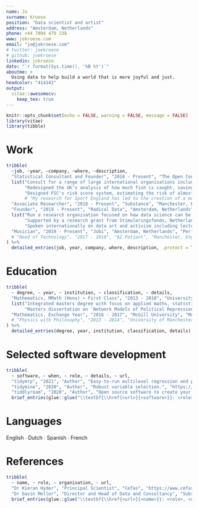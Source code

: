 ```yaml
---
name: Jo
surname: Kroese
position: "Data scientist and artist"
address: "Amsterdam, Netherlands"
phone: +44 7804 479 238
www: jokroese.com
email: "jo@jokroese.com"
# twitter: joekroese
# github: joekroese
linkedin: jokroese
date: "`r format(Sys.time(), '%B %Y')`"
aboutme: >
  Using data to help build a world that is more joyful and just.
headcolor: "414141"
output:
  vitae::awesomecv:
    keep_tex: true
---
```


```r
knitr::opts_chunk$set(echo = FALSE, warning = FALSE, message = FALSE)
library(vitae)
library(tibble)
```

# Work

```r
tribble(
  ~job, ~year, ~company, ~where, ~description,
  "Statistical Consultant and Founder", "2018 - Present", "The Open Consultancy", "Amsterdam, Netherlands",
  list("Consult for a range of large international organisations including FSC, the UK government, DEFRA, Sport England and UEFA.",
       "Redesigned the UK's analysis of how much fish is caught, saving the government over half a million pounds each year.",
       "Designed FSC's risk score system, estimating the risk of almost one hundred thousand forestry projects."),
       # "My research for Sport England has led to the creation of a multidisciplinary research group on activity inequality."),
  "Associate Researcher", "2018 - Present", "Substance", "Manchester, England", "Collaborate on national projects in health and environment policy.",
  "Founder", "2019 - Present", "Radical Data", "Amsterdam, Netherlands",
  list("Run a research organisation focused on how data science can be used as a tool for citizen empowerment through art, activism and policy.",
       "Supported by a research grant from Stimuleringsfonds, Netherlands.",
       "Spoken internationally on data art and activism including lectures at Edinburgh University and Université de Montréal and public talks such as Good Tech Fest in Chicago, Mozilla Festival in Amsterdam and Data Natives in Berlin."),
  "Musician", "2019 - Present", "Jobi", "Amsterdam, Netherlands", "Perform live coded dance music internationally, from Amsterdam to Medellín, Colombia.",
  # "Head of Technology", "2017 - 2018", "AI Patient", "Manchester, England", "Led software development at a medical technology startup designing AI chatbots to train medical students."
) %>%
  detailed_entries(job, year, company, where, description, .protect = TRUE)
```

# Education

```r
tribble(
  ~ degree, ~ year, ~ institution, ~ classification, ~ details,
  "Mathematics, MMath (Hons) ∙ First Class", "2013 - 2018", "University of Manchester", "Manchester, England",
  list("Integrated masters degree with focus on applied maths, statistics and computer science",
       "Masters dissertation on `Network Models of Political Repression and Revolution'"),
  "Mathematics, Exchange Year", "2016 - 2017", "McGill University", "Montréal, Canada", "Courses studied include graduate courses in economics, mathematics and computer science",
  # "Physics with Philosophy", "2013 - 2014", "University of Manchester", "First Class Average", "Pursued one year of undergraduate study"
) %>% 
  detailed_entries(degree, year, institution, classification, details)
```

<!-- # Programming languages -->

<!-- R - Python - Java - Javascript - CSS - HTML - Mathematica -->

# Selected software development

```r
tribble(
  ~ software, ~ when, ~ role, ~ details, ~ url,
  "tidymrp", "2021", "Author", "Easy-to-run multilevel regression and poststratification (MRP) analyses in R.", "https://joekroese.github.io/tidymrp/",
  "tidymine", "2020", "Author", "Robust variable selection.", "https://joekroese.github.io/tidymine/",
  "tiddlyroam", "2020", "Author", "Open source software to create your own personal wikipedia that has been downloaded over 20,000 times.", "https://tiddlyroam.org") |> 
  brief_entries(glue::glue("\\textbf{\\href{<url>}{<software>}}: <role> \\newline <details>", .open = "<", .close = ">"), paste0(when, "\\newline"), .protect = FALSE)
```

# Languages

English ∙ Dutch ∙ Spanish ∙ French

# References

```r
tribble(
  ~ name, ~ role, ~ organisation, ~ url,
  "Dr Kieran Hyder", "Principal Scientist", "Cefas", "https://www.cefas.co.uk/about-us/people/kieran-hyder/",
  "Dr Gavin Mellor", "Director and Head of Data and Consultancy", "Substance", "https://www.substance.net/team/gavin-mellor/") |>
  brief_entries(glue::glue("\\textbf{\\href{<url>}{<name>}}: <role>, <organisation>.", .open = "<", .close = ">"), .protect = FALSE)
```
